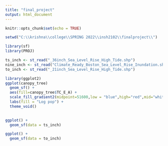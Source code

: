 ---
title: "final_project"
output: html_document
---

```{r setup, include=FALSE}
knitr::opts_chunk$set(echo = TRUE)

setwd("C:\\krishna\\college\\SPRING 2022\\insh2102\\finalproject\\")

library(sf)
library(PROJ)

ts_inch <- st_read("_36inch_Sea_Level_Rise_High_Tide.shp")
nine_inch <- st_read("Climate_Ready_Boston_Sea_Level_Rise_Inundation.shp")
to_inch <- st_read("_21inch_Sea_Level_Rise_High_Tide.shp")


```

```{r}
library(ggplot2)
ggplot(canopy_tree)
  geom_sf() + 
  aes(fill=canopy_tree$TC_E_A) + 
  scale_fill_gradient2(midpoint=51600,low = "blue",high="red",mid="white") +
  labs(fill = "Log pop") +
  theme_void()
  
```

```{r}
ggplot() + 
  geom_sf(data = ts_inch)
```

```{r}
ggplot() + 
  geom_sf(data = to_inch)
```